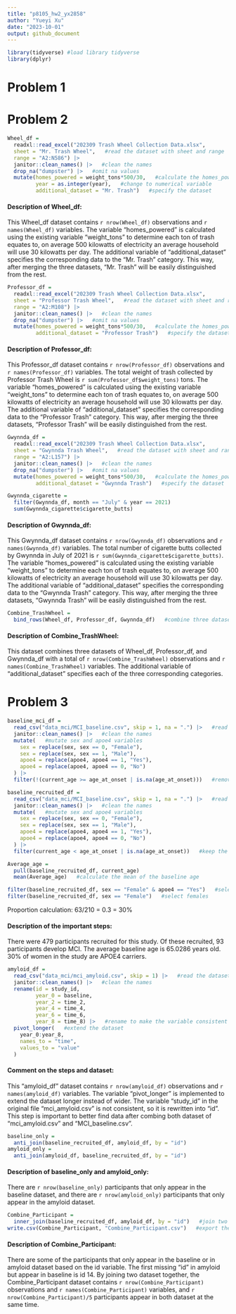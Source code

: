```yaml
---
title: "p8105_hw2_yx2858"
author: "Yueyi Xu"
date: "2023-10-01"
output: github_document
---
```


```r
library(tidyverse) #load library tidyverse
library(dplyr)
```

# Problem 1

# Problem 2
```r
Wheel_df =
  readxl::read_excel("202309 Trash Wheel Collection Data.xlsx",
  sheet = "Mr. Trash Wheel",   #read the dataset with sheet and range
  range = "A2:N586") |>
  janitor::clean_names() |>   #clean the names
  drop_na("dumpster") |>   #omit na values
  mutate(homes_powered = weight_tons*500/30,   #calculate the homes_powered variable
         year = as.integer(year),   #change to numerical variable
         additional_dataset = "Mr. Trash")   #specify the dataset
```

#### Description of Wheel_df:
This Wheel_df dataset contains `r nrow(Wheel_df)` observations and `r names(Wheel_df)` variables. The variable "homes_powered" is calculated using the existing variable "weight_tons" to determine each ton of trash equates to, on average 500 kilowatts of electricity an average household will use 30 kilowatts per day. The additional variable of "additional_dataset" specifies the corresponding data to the "Mr. Trash" category. This way, after merging the three datasets, "Mr. Trash" will be easily distinguished from the rest.

```r
Professor_df =
  readxl::read_excel("202309 Trash Wheel Collection Data.xlsx",
  sheet = "Professor Trash Wheel",   #read the dataset with sheet and range
  range = "A2:M108") |>
  janitor::clean_names() |>   #clean the names
  drop_na("dumpster") |>   #omit na values
  mutate(homes_powered = weight_tons*500/30,   #calculate the homes_powered variable
         additional_dataset = "Professor Trash")   #specify the dataset
```

#### Description of Professor_df:
This Professor_df dataset contains `r nrow(Professor_df)` observations and `r names(Professor_df)` variables. The total weight of trash collected by Professor Trash Wheel is `r sum(Professor_df$weight_tons)` tons. The variable "homes_powered" is calculated using the existing variable "weight_tons" to determine each ton of trash equates to, on average 500 kilowatts of electricity an average household will use 30 kilowatts per day. The additional variable of "additional_dataset" specifies the corresponding data to the "Professor Trash" category. This way, after merging the three datasets, "Professor Trash" will be easily distinguished from the rest.

```r
Gwynnda_df = 
  readxl::read_excel("202309 Trash Wheel Collection Data.xlsx",
  sheet = "Gwynnda Trash Wheel",   #read the dataset with sheet and range
  range = "A2:L157") |>
  janitor::clean_names() |>   #clean the names
  drop_na("dumpster") |>   #omit na values
  mutate(homes_powered = weight_tons*500/30,   #calculate the homes_powered variable
         additional_dataset = "Gwynnda Trash")   #specify the dataset
```

```r
Gwynnda_cigarette =
  filter(Gwynnda_df, month == "July" & year == 2021)
  sum(Gwynnda_cigarette$cigarette_butts)
```

#### Description of Gwynnda_df:
This Gwynnda_df dataset contains `r nrow(Gwynnda_df)` observations and `r names(Gwynnda_df)` variables. The total number of cigarette butts collected by Gwynnda in July of 2021 is `r sum(Gwynnda_cigarette$cigarette_butts)`. The variable "homes_powered" is calculated using the existing variable "weight_tons" to determine each ton of trash equates to, on average 500 kilowatts of electricity an average household will use 30 kilowatts per day. The additional variable of "additional_dataset" specifies the corresponding data to the "Gwynnda Trash" category. This way, after merging the three datasets, "Gwynnda Trash" will be easily distinguished from the rest.

```r
Combine_TrashWheel = 
  bind_rows(Wheel_df, Professor_df, Gwynnda_df)   #combine three datasets
```

#### Description of Combine_TrashWheel:
This dataset combines three datasets of Wheel_df, Professor_df, and Gwynnda_df with a total of `r nrow(Combine_TrashWheel)` observations and `r names(Combine_TrashWheel)` variables. The additional variable of "additional_dataset" specifies each of the three corresponding categories.


# Problem 3

```r
baseline_mci_df = 
  read_csv("data_mci/MCI_baseline.csv", skip = 1, na = ".") |>   #read the dataset as na
  janitor::clean_names() |>   #clean the names
  mutate(   #mutate sex and apoe4 variables
    sex = replace(sex, sex == 0, "Female"),
    sex = replace(sex, sex == 1, "Male"), 
    apoe4 = replace(apoe4, apoe4 == 1, "Yes"),
    apoe4 = replace(apoe4, apoe4 == 0, "No")
  ) |>   
  filter(!(current_age >= age_at_onset | is.na(age_at_onset)))   #remove the participants who don't develop MCI or have already developed MCI before the study
```

```r
baseline_recruited_df = 
  read_csv("data_mci/MCI_baseline.csv", skip = 1, na = ".") |>   #read the dataset as na
  janitor::clean_names() |>   #clean the names
  mutate(   #mutate sex and apoe4 variables
    sex = replace(sex, sex == 0, "Female"),
    sex = replace(sex, sex == 1, "Male"), 
    apoe4 = replace(apoe4, apoe4 == 1, "Yes"),
    apoe4 = replace(apoe4, apoe4 == 0, "No")
  ) |> 
  filter(current_age < age_at_onset | is.na(age_at_onset))   #keep the participants who develop or do not develop MCI, i.e. remove the participants who have already developed MCI before the study
```

```r
Average_age =
  pull(baseline_recruited_df, current_age)
  mean(Average_age)   #calculate the mean of the baseline age
```

```r
filter(baseline_recruited_df, sex == "Female" & apoe4 == "Yes")   #select females who are apoe4 carriers
filter(baseline_recruited_df, sex == "Female")   #select females
```

Proportion calculation:
63/210 = 0.3 = 30%

#### Description of the important steps:
There were 479 participants recruited for this study. Of these recruited, 93 participants develop MCI. The average baseline age is 65.0286 years old. 30% of women in the study are APOE4 carriers.

```r
amyloid_df =
  read_csv("data_mci/mci_amyloid.csv", skip = 1) |>   #read the dataset of amyloid
  janitor::clean_names() |>   #clean the names
  rename(id = study_id,
         year_0 = baseline,
         year_2 = time_2,
         year_4 = time_4,
         year_6 = time_6,
         year_8 = time_8) |>   #rename to make the variable consistent
  pivot_longer(   #extend the dataset
    year_0:year_8,
    names_to = "time",
    values_to = "value"
  )
```

#### Comment on the steps and dataset:
This "amyloid_df" dataset contains `r nrow(amyloid_df)` observations and `r names(amyloid_df)` variables. The variable "pivot_longer" is implemented to extend the dataset longer instead of wider. The variable "study_id" in the original file "mci_amyloid.csv" is not consistent, so it is rewritten into "id". This step is important to better find data after combing both dataset of "mci_amyloid.csv" and "MCI_baseline.csv".

```r
baseline_only =
  anti_join(baseline_recruited_df, amyloid_df, by = "id")
amyloid_only =
  anti_join(amyloid_df, baseline_recruited_df, by = "id")
```

#### Description of baseline_only and amyloid_only:
There are `r nrow(baseline_only)` participants that only appear in the baseline dataset, and there are `r nrow(amyloid_only)` participants that only appear in the amyloid dataset.

```r
Combine_Participant = 
  inner_join(baseline_recruited_df, amyloid_df, by = "id")   #join two dataset by id
write.csv(Combine_Participant, "Combine_Participant.csv")   #export the dataset
```

#### Description of Combine_Participant:
There are some of the participants that only appear in the baseline or in amyloid dataset based on the id variable. The first missing "id" in amyloid but appear in baseline is id 14. By joining two dataset together, the Combine_Participant dataset contains `r nrow(Combine_Participant)` observations and `r names(Combine_Participant)` variables, and `r nrow(Combine_Participant)/5` participants appear in both dataset at the same time.
